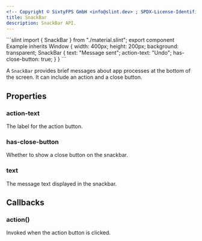 ```yaml
---
<!-- Copyright © SixtyFPS GmbH <info@slint.dev> ; SPDX-License-Identifier: MIT -->
title: SnackBar
description: SnackBar API.
---
```



<CodeSnippetMD imagePath="" noScreenShot scale="3" imageWidth="300" imageHeight="200" imageAlt="">
```slint
import { SnackBar } from "./material.slint";
export component Example inherits Window {
    width: 400px;
    height: 200px;
    background: transparent;
    SnackBar {
        text: "Message sent";
        action-text: "Undo";
        has-close-button: true;
    }
}
```
</CodeSnippetMD>

A `SnackBar` provides brief messages about app processes at the bottom of the screen. It can include an action and a close button.

## Properties

### action-text
<SlintProperty propName="action-text" typeName="string">
The label for the action button.
</SlintProperty>

### has-close-button
<SlintProperty propName="has-close-button" typeName="bool">
Whether to show a close button on the snackbar.
</SlintProperty>

### text
<SlintProperty propName="text" typeName="string">
The message text displayed in the snackbar.
</SlintProperty>

## Callbacks

### action()
Invoked when the action button is clicked.
